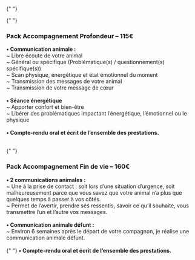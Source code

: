 
{" "}

<div>
  <div className="flex">
    <span className="text-2xl pr-2">
      <PiHandHeartLight />{" "}
    </span>
    <h3 className="font-subtitle font-bold pb-4">
      Pack Accompagnement Profondeur – 115€
    </h3>
  </div>
  <p className="pb-10">
    <strong>• Communication animale :</strong> <br />
    ~ Libre écoute de votre animal <br />~ Général ou spécifique
    (Problématique(s) / questionnement(s) spécifique(s)) <br />
    ~ Scan physique, énergétique et état émotionnel du moment <br />
    ~ Transmission des messages de votre animal <br />
    ~ Transmission de votre message de cœur <br /> <br />
    <strong>• Séance énergétique </strong> <br />
    ~ Apporter confort et bien-être <br />
    ~ Libérer des problématiques impactant l’énergétique, l’émotionnel ou le
    physique <br /> <br />
    <strong>• Compte-rendu oral et écrit de l’ensemble des prestations.</strong>
  </p>
</div>
<br />
<div>
  <div className="flex">
    <span className="text-2xl pr-2">
      <PiHandHeartLight />{" "}
    </span>
    <h3 className="font-subtitle font-bold pb-4">
      Pack Accompagnement Fin de vie – 160€
    </h3>
  </div>
  <p className="pb-10">
    <strong>• 2 communications animales :</strong> <br />
    ~ Une à la prise de contact : soit lors d’une situation d’urgence, soit malheureusement
    parce que vous savez que votre animal n’a plus que quelques temps à passer à
    vos côtés. <br />
    ~ Permet de l’avertir, prendre ses ressentis, savoir ce qu’il souhaite, vous
    transmettre l’un et l’autre vos messages. <br />
    <br />
    <strong>• Communication animale défunt : </strong> <br />
    ~ Environ 6 semaines après le départ de votre compagnon, je réalise une communication
    animale défunt. <br />
    <br />{" "}
    <strong>• Compte-rendu oral et écrit de l’ensemble des prestations.</strong>
  </p>
</div>
